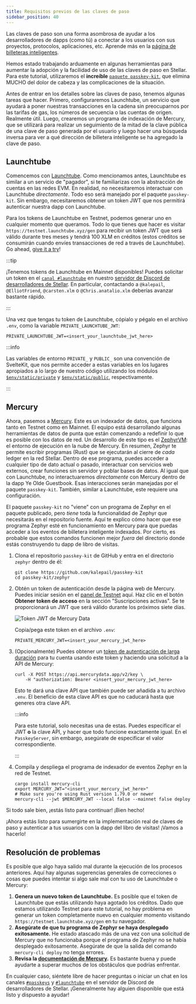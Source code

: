 ```yaml
---
title: Requisitos previos de las claves de paso
sidebar_position: 40
---
```


Las claves de paso son una forma asombrosa de ayudar a los desarrolladores de dapps (como tú) a conectar a los usuarios con sus proyectos, protocolos, aplicaciones, etc. Aprende más en la [página de billeteras inteligentes](../smart-wallets.mdx).

Hemos estado trabajando arduamente en algunas herramientas para aumentar la adopción y la facilidad de uso de las claves de paso en Stellar. Para este tutorial, utilizaremos el **increíble** [`paquete passkey-kit`](https://github.com/kalepail/passkey-kit), que elimina MUCHO del dolor de cabeza y las complicaciones de la situación.

Antes de entrar en los detalles sobre las claves de paso, tenemos algunas tareas que hacer. Primero, configuraremos Launchtube, un servicio que ayudará a poner nuestras transacciones en la cadena sin preocuparnos por las tarifas de gas, los números de secuencia o las cuentas de origen. Realmente útil. Luego, crearemos un programa de indexación de Mercury, que se utilizará para realizar un seguimiento de la mitad de la clave pública de una clave de paso generada por el usuario y luego hacer una búsqueda inversa para ver a qué dirección de billetera inteligente se ha agregado la clave de paso.

## Launchtube

Comencemos con [Launchtube](https://launchtube.xyz). Como mencionamos antes, Launchtube es similar a un servicio de "pagador", si te familiarizas con la abstracción de cuentas en las redes EVM. En realidad, no necesitaremos interactuar con Launchtube _directamente_. Todo eso será manejado por el paquete `passkey-kit`. Sin embargo, necesitaremos obtener un token JWT que nos permitirá autenticar nuestra dapp con Launchtube.

Para los tokens de Launchtube en Testnet, podemos generar uno en cualquier momento que queramos. Todo lo que tienes que hacer es visitar `https://testnet.launchtube.xyz/gen` para recibir un token JWT que será válido durante tres meses y tendrá 100 XLM en créditos (estos créditos se consumirán cuando envíes transacciones de red a través de Launchtube). Go ahead, [give it a try](https://testnet.launchtube.xyz/gen)!

:::tip

¡Tenemos tokens de Launchtube en Mainnet disponibles! Puedes solicitar un token en el [`canal #launchtube`](https://discord.com/channels/897514728459468821/1293204627361108141) en nuestro [servidor de Discord de desarrolladores de Stellar](https://discord.gg/stellardev). En particular, contactando a `@kalepail`, `@ElliotFriend`, `@carsten.xlm` o `@Chris.anatalio.xlm` deberías avanzar bastante rápido.

:::

Una vez que tengas tu token de Launchtube, cópialo y pégalo en el archivo `.env`, como la variable `PRIVATE_LAUNCHTUBE_JWT`:

```shell
PRIVATE_LAUNCHTUBE_JWT=<insert_your_launchtube_jwt_here>
```

:::info

Las variables de entorno `PRIVATE_` y `PUBLIC_` son una convención de SvelteKit, que nos permite acceder a estas variables en los lugares apropiados a lo largo de nuestro código utilizando los módulos [`$env/static/private`](https://svelte.dev/docs/kit/$env-static-private) y [`$env/static/public`](https://svelte.dev/docs/kit/$env-static-public), respectivamente.

:::

## Mercury

Ahora, pasemos a [Mercury](https://www.mercurydata.app/). Este es un indexador de datos, que funciona tanto en Testnet como en Mainnet. El equipo está desarrollando algunas herramientas de datos de punta que están comenzando a redefinir lo que es posible con los datos de red. Un desarrollo de este tipo es el [ZephyrVM](https://docs.mercurydata.app/zephyr-full-customization/introduction): el entorno de ejecución en la nube de Mercury. En resumen, Zephyr te permite escribir programas (Rust) que se ejecutarán al cierre de _cada_ ledger en la red Stellar. Dentro de ese programa, puedes acceder a cualquier tipo de dato actual o pasado, interactuar con servicios web externos, crear funciones sin servidor y poblar bases de datos. Al igual que con Launchtube, no interactuaremos _directamente_ con Mercury dentro de la dapp Ye Olde Guestbook. Esas interacciones serán manejadas por el paquete `passkey-kit`. También, similar a Launchtube, este requiere una configuración.

El paquete `passkey-kit` no "viene" con un programa de Zephyr en el paquete publicado, pero _tiene_ toda la funcionalidad de Zephyr que necesitarás en el repositorio fuente. Aquí te explico cómo hacer que ese programa Zephyr esté en funcionamiento en Mercury para que puedas acceder a los eventos de billetera inteligente indexados. Por cierto, es probable que estos comandos funcionen mejor _fuera_ del directorio donde estás construyendo tu dapp de libro de visitas.

1. Clona el repositorio `passkey-kit` de GitHub y entra en el directorio `zephyr` dentro de él:

   ```shell
   git clone https://github.com/kalepail/passkey-kit
   cd passkey-kit/zephyr
   ```

2. Obtén un token de autenticación desde la página web de Mercury. Puedes iniciar sesión en el [panel de Testnet](https://test.mercurydata.app/) aquí. Haz clic en el botón **Obtener token de acceso** en la sección "Suscripciones activas". Se te proporcionará un JWT que será válido durante los próximos siete días.

   ![Token JWT de Mercury Data](/assets/guestbook/mercury_token.png)

   Copia/pega este token en el archivo `.env`:

   ```shell
   PRIVATE_MERCURY_JWT=<insert_your_mercury_jwt_here>
   ```

3. (Opcionalmente) Puedes obtener un [token de autenticación de larga duración](https://docs.mercurydata.app/get-started-with-mercury/authentication) para tu cuenta usando este token y haciendo una solicitud a la API de Mercury:

   ```shell
   curl -X POST https://api.mercurydata.app/v2/key \
       -H "authorization: Bearer <insert_your_mercury_jwt_here>
   ```

   Esto te dará una clave API que también puede ser añadida a tu archivo `.env`. El beneficio de esta clave API es que no caducará hasta que generes otra clave API.

   :::info

   Para este tutorial, solo necesitas una de estas. Puedes especificar el JWT **o** la clave API, y hacer que todo funcione exactamente igual. En el `PasskeyServer`, sin embargo, asegúrate de especificar el valor correspondiente.

   :::

4. Compila y despliega el programa de indexador de eventos Zephyr en la red de Testnet.

   ```shell
   cargo install mercury-cli
   export MERCURY_JWT="<insert_your_mercury_jwt_here>"
   # Make sure you're using Rust version 1.79.0 or newer
   mercury-cli --jwt $MERCURY_JWT --local false --mainnet false deploy
   ```

Si todo sale bien, ¡estás listo para continuar! ¡Bien hecho!

¡Ahora estás listo para sumergirte en la implementación real de claves de paso y autenticar a tus usuarios con la dapp del libro de visitas! ¡Vamos a hacerlo!

## Resolución de problemas

Es posible que algo haya salido mal durante la ejecución de los procesos anteriores. Aquí hay algunas sugerencias generales de correcciones o cosas que puedes intentar si algo sale mal con tu uso de Launchtube o Mercury:

1. **Genera un nuevo token de Launchtube.** Es posible que el token de Launchtube que estás utilizando haya agotado los créditos. Dado que estamos utilizando Testnet para este tutorial, no hay problema en generar un token completamente nuevo en cualquier momento visitando `https://testnet.launchtube.xyz/gen` en tu navegador.
2. **Asegúrate de que tu programa de Zephyr se haya desplegado exitosamente.** He estado atascado más de una vez con una solicitud de Mercury que no funcionaba porque el programa de Zephyr no se había desplegado exitosamente. Asegúrate de que la salida del comando `mercury-cli deploy` no tenga errores.
3. **Revisa la [documentación de Mercury](https://docs.mercurydata.app/).** Es bastante buena y puede ayudarte a superar muchos de los obstáculos que podrías enfrentar.

En cualquier caso, siéntete libre de hacer preguntas o iniciar un chat en los canales [`#passkeys`](https://discord.com/channels/897514728459468821/1250851135561142423) y [`#launchtube`](https://discord.com/channels/897514728459468821/1293204627361108141) en el servidor de Discord de desarrolladores de Stellar. ¡Generalmente hay alguien disponible que está listo y dispuesto a ayudar!
